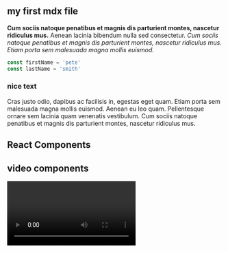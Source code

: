 
<section className="mdx-page">

## my first mdx file

**Cum sociis natoque penatibus et magnis dis parturient montes, nascetur ridiculus mus.** Aenean lacinia bibendum nulla sed consectetur. _Cum sociis natoque penatibus et magnis dis parturient montes, nascetur ridiculus mus. Etiam porta sem malesuada magna mollis euismod._

<div className="code">

```js
const firstName = 'pete'
const lastName = 'smith'
```

</div>

<div className="nice-text">
    <h3>nice text</h3>
    <FiInfo className="nice-text-icon"></FiInfo>

Cras justo odio, dapibus ac facilisis in, egestas eget quam. Etiam porta sem malesuada magna mollis euismod. Aenean eu leo quam. Pellentesque ornare sem lacinia quam venenatis vestibulum. Cum sociis natoque penatibus et magnis dis parturient montes, nascetur ridiculus mus.

</div>

<h2>React Components</h2>

<Counter />
<LikeButton />

<h2>video components</h2>
<RegVideo />
<Video />

<h2>regular heading</h2>
<h2 title="true">title heading</h2>
<h4>inline code</h4>

`console.log('hello there')`

<h4>blockquote element</h4>

<blockquote display="default">
  Maecenas sed diam eget risus varius blandit sit amet non magna. Donec
  ullamcorper nulla non metus auctor fringilla. Donec ullamcorper nulla non
  metus auctor fringilla. Cras justo odio, dapibus ac facilisis in, egestas eget
  quam. Etiam porta sem malesuada magna mollis euismod.
</blockquote>

<blockquote display="info">
  Maecenas sed diam eget risus varius blandit sit amet non magna. Donec
  ullamcorper nulla non metus auctor fringilla. Donec ullamcorper nulla non
  metus auctor fringilla. Cras justo odio, dapibus ac facilisis in, egestas eget
  quam. Etiam porta sem malesuada magna mollis euismod.
</blockquote>

<blockquote display="warning">
  Maecenas sed diam eget risus varius blandit sit amet non magna. Donec
  ullamcorper nulla non metus auctor fringilla. Donec ullamcorper nulla non
  metus auctor fringilla. Cras justo odio, dapibus ac facilisis in, egestas eget
  quam. Etiam porta sem malesuada magna mollis euismod.
</blockquote>

<blockquote>
  Maecenas sed diam eget risus varius blandit sit amet non magna. Donec
  ullamcorper nulla non metus auctor fringilla. Donec ullamcorper nulla non
  metus auctor fringilla. Cras justo odio, dapibus ac facilisis in, egestas eget
  quam. Etiam porta sem malesuada magna mollis euismod. Sed posuere consectetur
  est at lobortis. Integer posuere erat a ante venenatis dapibus posuere velit
  aliquet. Vivamus sagittis lacus vel augue laoreet rutrum faucibus dolor
  auctor.
</blockquote>

#### Javascript

```js
// comments
const name = 'john'
const channel = 'coding addict'

function featuredProducts(data) {
  return data.filter(item => {
    return item.featured === true
  })
}
featuredProducts()
```

#### JSX

```jsx
import React from 'react'

const Counter = () => {
  const [count, setCount] = React.useState(0)
  return (
    <section className="counter">
      <h4>show some love to MDX</h4>
      <h4>likes {count}</h4>
      <button className="btn btn-danger" onClick={() => setCount(count + 1)}>
        i like mdx
      </button>
    </section>
  )
}
export default Counter
```

#### HTML

```html
<h1>hello world</h1>
<p class="random">random text</p>
<section class="contact">
  <div class="title">
    <h1>contact us</h1>
  </div>
</section>
```

#### CSS

```css
max-width: 500px;
border-radius: var(--radius);
padding: 1rem 1.5rem;
background: var(--clr-grey-10);
text-align: center;
```

<Link to="/posts" className="btn center-btn">
  all posts
</Link>

</section>
